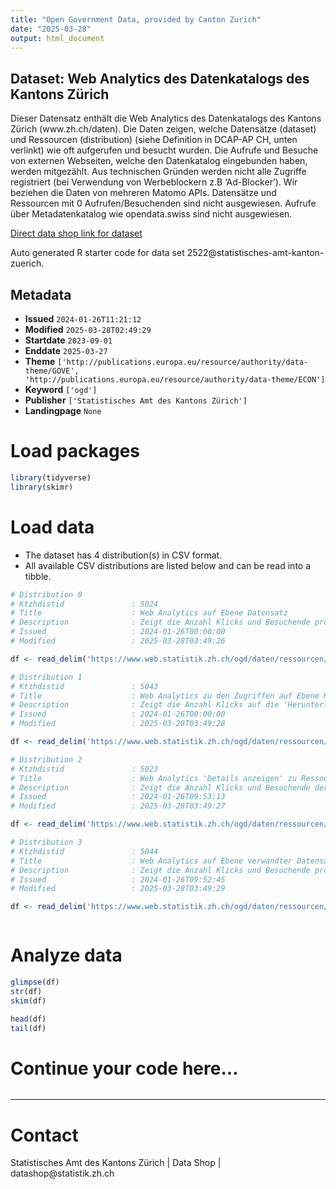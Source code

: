```yaml
---
title: "Open Government Data, provided by Canton Zurich"
date: "2025-03-28"
output: html_document
---
```


## Dataset: Web Analytics des Datenkatalogs des Kantons Zürich

Dieser Datensatz enthält die Web Analytics des Datenkatalogs des Kantons Zürich (www.zh.ch/daten). Die Daten zeigen, welche Datensätze (dataset) und Ressourcen (distribution) (siehe Definition in DCAP-AP CH, unten verlinkt) wie oft aufgerufen und besucht wurden. Die Aufrufe und Besuche von externen Webseiten, welche den Datenkatalog eingebunden haben, werden mitgezählt. Aus technischen Gründen werden nicht alle Zugriffe registriert (bei Verwendung von Werbeblockern z.B 'Ad-Blocker'). Wir beziehen die Daten von mehreren Matomo APIs. Datensätze und Ressourcen mit 0 Aufrufen/Besuchenden sind nicht ausgewiesen. Aufrufe über Metadatenkatalog wie opendata.swiss sind nicht ausgewiesen.

[Direct data shop link for dataset](https://www.zh.ch/de/politik-staat/statistik-daten/datenkatalog.html#/datasets/2522@statistisches-amt-kanton-zuerich)

Auto generated R starter code for data set 2522@statistisches-amt-kanton-zuerich.

## Metadata

- **Issued** `2024-01-26T11:21:12`
- **Modified** `2025-03-28T02:49:29`
- **Startdate** `2023-09-01`
- **Enddate** `2025-03-27`
- **Theme** `['http://publications.europa.eu/resource/authority/data-theme/GOVE', 'http://publications.europa.eu/resource/authority/data-theme/ECON']`
- **Keyword** `['ogd']`
- **Publisher** `['Statistisches Amt des Kantons Zürich']`
- **Landingpage** `None`


# Load packages

```r

library(tidyverse)
library(skimr)

```

# Load data

-   The dataset has 4 distribution(s) in CSV format.
-   All available CSV distributions are listed below and can be read into a tibble.

```r

# Distribution 0
# Ktzhdistid               : 5024
# Title                    : Web Analytics auf Ebene Datensatz 
# Description              : Zeigt die Anzahl Klicks und Besuchende pro Datensatz und Tag.  'Datensatz' entspricht 'dataset' nach DCAP-AP CH.
# Issued                   : 2024-01-26T00:00:00
# Modified                 : 2025-03-28T03:49:26

df <- read_delim('https://www.web.statistik.zh.ch/ogd/daten/ressourcen/KTZH_00002522_00005024.csv')

# Distribution 1
# Ktzhdistid               : 5043
# Title                    : Web Analytics zu den Zugriffen auf Ebene Ressource
# Description              : Zeigt die Anzahl Klicks auf die 'Herunterladen' oder 'Konvertiere zu Excel' Schaltflächen und die Anzahl Besuchenden welche mindestens einen Klick auf die 'Herunterladen' oder 'Konvertiere zu Excel' Schaltfläche pro Ressource und Tag gemacht haben. 'Ressource' entspricht 'distribution' nach DCAP-AP CH. Zusätzlich wird die Anzahl Downloads (wie oft die Ressource aufgerufen wurde) ausgewiesen. In der Regel sollte die Anzahl Downloads immer höher oder gleich als die Anzahl Klicks auf die Schaltflächen im Datenkatalog sein. Da aber im Zeitraum von September 2023 bis heute aus nicht bekannten Gründen, nicht alle Zugriffe detektiert werden, sind die Zahlen zu den Downloads in diesem Zeitraum nicht abschliessend. Die Anzahl Downloads von Ressourcen, welche nicht auf unserem Webserver gespeichert sind, werden nicht gezählt und ist der Grund warum es bei den Anzahl Downloads zu leeren Werten kommen kann.
# Issued                   : 2024-01-26T00:00:00
# Modified                 : 2025-03-28T03:49:28

df <- read_delim('https://www.web.statistik.zh.ch/ogd/daten/ressourcen/KTZH_00002522_00005043.csv')

# Distribution 2
# Ktzhdistid               : 5023
# Title                    : Web Analytics 'Details anzeigen' zu Ressourcen
# Description              : Zeigt die Anzahl Klicks und Besuchende der Informationsseite der Ressourcen (Klick auf "Details anzeigen") pro Ressource und Tag. 'Ressource' entspricht 'distribution' nach DCAP-AP CH.
# Issued                   : 2024-01-26T09:53:13
# Modified                 : 2025-03-28T03:49:27

df <- read_delim('https://www.web.statistik.zh.ch/ogd/daten/ressourcen/KTZH_00002522_00005023.csv')

# Distribution 3
# Ktzhdistid               : 5044
# Title                    : Web Analytics auf Ebene verwandter Datensatz
# Description              : Zeigt die Anzahl Klicks und Besuchende pro verwandten Datensatz und Tag. 'Datensatz' entspricht 'dataset' nach DCAP-AP CH. Die Merkmale 'datensatz_id' und 'datensatz_titel' zeigen, von welchem Datensatz aus der Klick auf den verwandten Datensatz erfolgte. 
# Issued                   : 2024-01-26T09:52:45
# Modified                 : 2025-03-28T03:49:29

df <- read_delim('https://www.web.statistik.zh.ch/ogd/daten/ressourcen/KTZH_00002522_00005044.csv')



```

# Analyze data

```r

glimpse(df)
str(df)
skim(df)

head(df)
tail(df)

```

# Continue your code here...

```r

```

------------------------------------------------------------------------

# Contact

Statistisches Amt des Kantons Zürich | Data Shop | datashop@statistik.zh.ch
